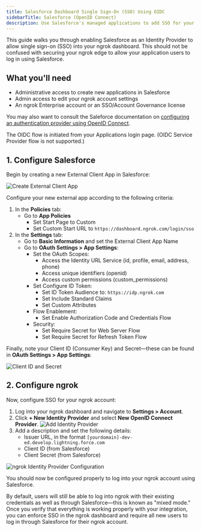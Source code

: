 ```yaml
---
title: Salesforce Dashboard Single Sign-On (SSO) Using OIDC
sidebarTitle: Salesforce (OpenID Connect)
description: Use Salesforce's managed applications to add SSO for your ngrok dashboard using the OIDC integration
---
```


This guide walks you through enabling Salesforce as an Identity Provider to allow single sign-on (SSO) into your ngrok dashboard.
This should not be confused with securing your ngrok edge to allow your application users to log in using Salesforce.

## What you'll need

- Administrative access to create new applications in Salesforce
- Admin access to edit your ngrok account settings
- An ngrok Enterprise account or an SSO/Account Governance license

You may also want to consult the Saleforce documentation on [configuring an authentication provider using OpenID Connect](https://help.salesforce.com/s/articleView?id=xcloud.sso_provider_openid_connect.htm&type=5).

<Note>
	The OIDC flow is initiated from your Applications login page. (OIDC Service
	Provider flow is not supported.)
   </Note>

## 1. Configure Salesforce

Begin by creating a new External Client App in Salesforce:

![Create External Client App](../img/salesforce/img/external_client_create.png)

Configure your new external app according to the following criteria:

1.  In the **Policies** tab:
    - Go to **App Policies**
      - Set Start Page to Custom
      - Set Custom Start URL to `https://dashboard.ngrok.com/login/sso`
2.  In the **Settings** tab:
    - Go to **Basic Information** and set the External Client App Name
    - Go to **OAuth Settings > App Settings**:
      - Set the OAuth Scopes:
        - Access the Identity URL Service (id, profile, email, address, phone)
        - Access unique identifiers (openid)
        - Access custom permissions (custom_permissions)
      - Set Configure ID Token:
        - Set ID Token Audience to: `https://idp.ngrok.com`
        - Set Include Standard Claims
        - Set Custom Attributes
      - Flow Enablement:
        - Set Enable Authorization Code and Credentials Flow
      - Security:
        - Set Require Secret for Web Server Flow
        - Set Require Secret for Refresh Token Flow

Finally, note your Client ID (Consumer Key) and Secret—these can be found in **OAuth Settings > App Settings**:

![Client ID and Secret](../img/salesforce/img/keyandsecret.png)

## 2. Configure ngrok

Now, configure SSO for your ngrok account:

1. Log into your ngrok dashboard and navigate to **Settings > Account**.
2. Click **+ New Identity Provider** and select **New OpenID Connect Provider**.
   ![Add Identity Provider](../img/salesforce/img/new_oidc_provider.png)
3. Add a description and set the following details:
   - Issuer URL, in the format `[yourdomain]-dev-ed.develop.lightning.force.com`
   - Client ID (from Salesforce)
   - Client Secret (from Salesforce)

![ngrok Identity Provider Configuration](../img/salesforce/img/oidc_settings_dash.png)

You should now be configured properly to log into your ngrok account using Salesforce.

By default, users will still be able to log into ngrok with their existing credentials as well as through Salesforce—this is known as "mixed mode."
Once you verify that everything is working properly with your integration, you can enforce SSO in the ngrok dashboard and require all new users to log in through Salesforce for their ngrok account.
